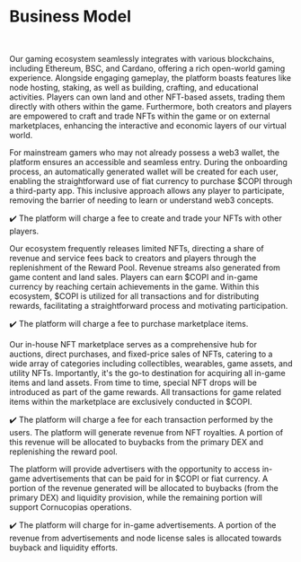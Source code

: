 # Business Model

<br />


Our gaming ecosystem seamlessly integrates with various blockchains, including Ethereum, BSC, and Cardano, offering a rich open-world gaming experience. Alongside engaging gameplay, the platform boasts features like node hosting, staking, as well as building, crafting, and educational activities. Players can own land and other NFT-based assets, trading them directly with others within the game. Furthermore, both creators and players are empowered to craft and trade NFTs within the game or on external marketplaces, enhancing the interactive and economic layers of our virtual world.

For mainstream gamers who may not already possess a web3 wallet, the platform ensures an accessible and seamless entry. During the onboarding process, an automatically generated wallet will be created for each user, enabling the straightforward use of fiat currency to purchase $COPI through a third-party app. This inclusive approach allows any player to participate, removing the barrier of needing to learn or understand web3 concepts.

<div className="note-box">
  <span className="icon">✔️</span>
  The platform will charge a fee to create and trade your NFTs with other players.
</div>



Our ecosystem frequently releases limited NFTs, directing a share of revenue and service fees back to creators and players through the replenishment of the Reward Pool. Revenue streams also generated from game content and land sales. Players can earn $COPI and in-game currency by reaching certain achievements in the game. Within this ecosystem, $COPI is utilized for all transactions and for distributing rewards, facilitating a straightforward process and motivating participation.

<div className="note-box">
  <span className="icon">✔️</span>
  The platform will charge a fee to purchase marketplace items.
</div>



Our in-house NFT marketplace serves as a comprehensive hub for auctions, direct purchases, and fixed-price sales of NFTs, catering to a wide array of categories including collectibles, wearables, game assets, and utility NFTs. Importantly, it's the go-to destination for acquiring all in-game items and land assets. From time to time, special NFT drops will be introduced as part of the game rewards. All transactions for game related items within the marketplace are exclusively conducted in $COPI.

<div className="note-box">
  <span className="icon">✔️</span>
  The platform will charge a fee for each transaction performed by the users.  
  The platform will generate revenue from NFT royalties.  
  A portion of this revenue will be allocated to buybacks from the primary DEX and replenishing the reward pool.
</div>



The platform will provide advertisers with the opportunity to access in-game advertisements that can be paid for in $COPI or fiat currency. A portion of the revenue generated will be allocated to buybacks (from the primary DEX) and liquidity provision, while the remaining portion will support Cornucopias operations.

<div className="note-box">
  <span className="icon">✔️</span>
  The platform will charge for in-game advertisements.  
  A portion of the revenue from advertisements and node license sales is allocated towards buyback and liquidity efforts.
</div>
